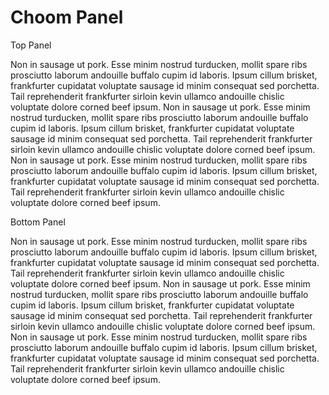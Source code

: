 

<Meta title="Choom Panel" />

<style>{`
  section.s {
    position: relative;
    margin: 2rem 0;
    height: 20rem;
    width: 400px;

    border: 1px solid #ccc;
    border-radius: 0.25rem;
    overflow: hidden;
  }

  section.s > p {
    margin: 0;
    height: 100%;
    overflow-y: scroll;
  }
`}</style>

# Choom Panel

<section className="s">
  <Panel position='absolute' placement='top'>
    Top Panel
  </Panel>

  <p>
    Non in sausage ut pork. Esse minim nostrud turducken, mollit spare ribs prosciutto laborum andouille buffalo cupim id laboris. Ipsum cillum brisket, frankfurter cupidatat voluptate sausage id minim consequat sed porchetta. Tail reprehenderit frankfurter sirloin kevin ullamco andouille chislic voluptate dolore corned beef ipsum.
    Non in sausage ut pork. Esse minim nostrud turducken, mollit spare ribs prosciutto laborum andouille buffalo cupim id laboris. Ipsum cillum brisket, frankfurter cupidatat voluptate sausage id minim consequat sed porchetta. Tail reprehenderit frankfurter sirloin kevin ullamco andouille chislic voluptate dolore corned beef ipsum.
    Non in sausage ut pork. Esse minim nostrud turducken, mollit spare ribs prosciutto laborum andouille buffalo cupim id laboris. Ipsum cillum brisket, frankfurter cupidatat voluptate sausage id minim consequat sed porchetta. Tail reprehenderit frankfurter sirloin kevin ullamco andouille chislic voluptate dolore corned beef ipsum.
  </p>
</section>

<section className="s">
  <Panel position='absolute' placement='bottom'>
    Bottom Panel
  </Panel>

  <p>
    Non in sausage ut pork. Esse minim nostrud turducken, mollit spare ribs prosciutto laborum andouille buffalo cupim id laboris. Ipsum cillum brisket, frankfurter cupidatat voluptate sausage id minim consequat sed porchetta. Tail reprehenderit frankfurter sirloin kevin ullamco andouille chislic voluptate dolore corned beef ipsum.
    Non in sausage ut pork. Esse minim nostrud turducken, mollit spare ribs prosciutto laborum andouille buffalo cupim id laboris. Ipsum cillum brisket, frankfurter cupidatat voluptate sausage id minim consequat sed porchetta. Tail reprehenderit frankfurter sirloin kevin ullamco andouille chislic voluptate dolore corned beef ipsum.
    Non in sausage ut pork. Esse minim nostrud turducken, mollit spare ribs prosciutto laborum andouille buffalo cupim id laboris. Ipsum cillum brisket, frankfurter cupidatat voluptate sausage id minim consequat sed porchetta. Tail reprehenderit frankfurter sirloin kevin ullamco andouille chislic voluptate dolore corned beef ipsum.
  </p>
</section>
